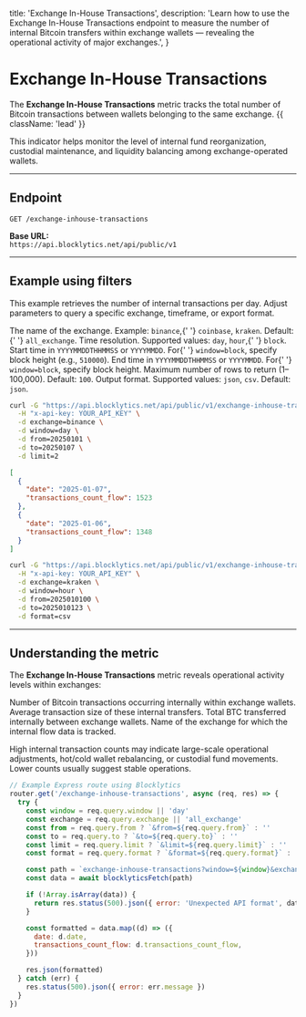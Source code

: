   title: 'Exchange In-House Transactions',
  description:
    'Learn how to use the Exchange In-House Transactions endpoint to measure the number of internal Bitcoin transfers within exchange wallets — revealing the operational activity of major exchanges.',
}

# Exchange In-House Transactions

The **Exchange In-House Transactions** metric tracks the total number of Bitcoin transactions between wallets belonging to the same exchange. {{ className: 'lead' }}

This indicator helps monitor the level of internal fund reorganization, custodial maintenance, and liquidity balancing among exchange-operated wallets.

---

## Endpoint

`GET /exchange-inhouse-transactions`

**Base URL:**  
`https://api.blocklytics.net/api/public/v1`

---

## Example using filters

<Row>
  <Col>

This example retrieves the number of internal transactions per day. Adjust parameters to query a specific exchange, timeframe, or export format.

<Properties>
  <Property name="exchange" type="string">
    The name of the exchange. Example: <code>binance</code>,{' '}
    <code>coinbase</code>, <code>kraken</code>. Default:{' '}
    <code>all_exchange</code>.
  </Property>
  <Property name="window" type="string">
    Time resolution. Supported values: <code>day</code>, <code>hour</code>,{' '}
    <code>block</code>.
  </Property>
  <Property name="from" type="string">
    Start time in <code>YYYYMMDDTHHMMSS</code> or <code>YYYYMMDD</code>. For{' '}
    <code>window=block</code>, specify block height (e.g., <code>510000</code>).
  </Property>
  <Property name="to" type="string">
    End time in <code>YYYYMMDDTHHMMSS</code> or <code>YYYYMMDD</code>. For{' '}
    <code>window=block</code>, specify block height.
  </Property>
  <Property name="limit" type="integer">
    Maximum number of rows to return (1–100,000). Default: <code>100</code>.
  </Property>
  <Property name="format" type="string">
    Output format. Supported values: <code>json</code>, <code>csv</code>.
    Default: <code>json</code>.
  </Property>
</Properties>

  </Col>
  <Col>

```bash {title="Requesting Exchange In-House Transactions data"}
curl -G "https://api.blocklytics.net/api/public/v1/exchange-inhouse-transactions" \
  -H "x-api-key: YOUR_API_KEY" \
  -d exchange=binance \
  -d window=day \
  -d from=20250101 \
  -d to=20250107 \
  -d limit=2
```

```json {title="Sample JSON response"}
[
  {
    "date": "2025-01-07",
    "transactions_count_flow": 1523
  },
  {
    "date": "2025-01-06",
    "transactions_count_flow": 1348
  }
]
```

```bash {title="Exporting as CSV"}
curl -G "https://api.blocklytics.net/api/public/v1/exchange-inhouse-transactions" \
  -H "x-api-key: YOUR_API_KEY" \
  -d exchange=kraken \
  -d window=hour \
  -d from=2025010100 \
  -d to=2025010123 \
  -d format=csv
```

  </Col>
</Row>

---

## Understanding the metric

<Row>
  <Col>

The **Exchange In-House Transactions** metric reveals operational activity levels within exchanges:

<Properties>
  <Property name="transactions_count_flow" type="integer">
    Number of Bitcoin transactions occurring internally within exchange wallets.
  </Property>
  <Property name="flow_mean" type="number">
    Average transaction size of these internal transfers.
  </Property>
  <Property name="flow_total" type="number">
    Total BTC transferred internally between exchange wallets.
  </Property>
  <Property name="exchange" type="string">
    Name of the exchange for which the internal flow data is tracked.
  </Property>
</Properties>

High internal transaction counts may indicate large-scale operational adjustments, hot/cold wallet rebalancing, or custodial fund movements. Lower counts usually suggest stable operations.

  </Col>
  <Col>

```js {title="Node.js (Express) example"}
// Example Express route using Blocklytics
router.get('/exchange-inhouse-transactions', async (req, res) => {
  try {
    const window = req.query.window || 'day'
    const exchange = req.query.exchange || 'all_exchange'
    const from = req.query.from ? `&from=${req.query.from}` : ''
    const to = req.query.to ? `&to=${req.query.to}` : ''
    const limit = req.query.limit ? `&limit=${req.query.limit}` : ''
    const format = req.query.format ? `&format=${req.query.format}` : ''

    const path = `exchange-inhouse-transactions?window=${window}&exchange=${exchange}${from}${to}${limit}${format}`
    const data = await blocklyticsFetch(path)

    if (!Array.isArray(data)) {
      return res.status(500).json({ error: 'Unexpected API format', data })
    }

    const formatted = data.map((d) => ({
      date: d.date,
      transactions_count_flow: d.transactions_count_flow,
    }))

    res.json(formatted)
  } catch (err) {
    res.status(500).json({ error: err.message })
  }
})
```

  </Col>
</Row>
